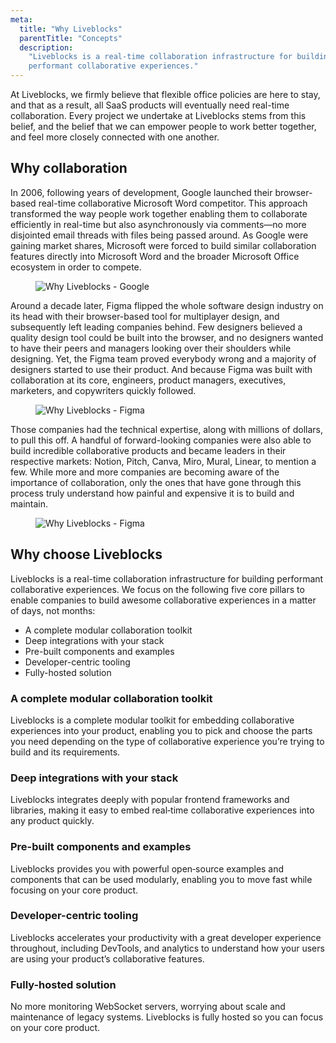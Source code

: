 ```yaml
---
meta:
  title: "Why Liveblocks"
  parentTitle: "Concepts"
  description:
    "Liveblocks is a real-time collaboration infrastructure for building
    performant collaborative experiences."
---
```


At Liveblocks, we firmly believe that flexible office policies are here to stay,
and that as a result, all SaaS products will eventually need real-time
collaboration. Every project we undertake at Liveblocks stems from this belief,
and the belief that we can empower people to work better together, and feel more
closely connected with one another.

## Why collaboration

In 2006, following years of development, Google launched their browser-based
real-time collaborative Microsoft Word competitor. This approach transformed the
way people work together enabling them to collaborate efficiently in real-time
but also asynchronously via comments—no more disjointed email threads with files
being passed around. As Google were gaining market shares, Microsoft were forced
to build similar collaboration features directly into Microsoft Word and the
broader Microsoft Office ecosystem in order to compete.

<Figure highlight>
  <Image
    src="/assets/concepts/why-liveblocks-google.png"
    alt="Why Liveblocks - Google"
    layout="responsive"
    width={768}
    height={440}
    quality={90}
  />
</Figure>

Around a decade later, Figma flipped the whole software design industry on its
head with their browser-based tool for multiplayer design, and subsequently left
leading companies behind. Few designers believed a quality design tool could be
built into the browser, and no designers wanted to have their peers and managers
looking over their shoulders while designing. Yet, the Figma team proved
everybody wrong and a majority of designers started to use their product. And
because Figma was built with collaboration at its core, engineers, product
managers, executives, marketers, and copywriters quickly followed.

<Figure highlight>
  <Image
    src="/assets/concepts/why-liveblocks-figma.png"
    alt="Why Liveblocks - Figma"
    layout="responsive"
    width={768}
    height={440}
    quality={90}
  />
</Figure>

Those companies had the technical expertise, along with millions of dollars, to
pull this off. A handful of forward-looking companies were also able to build
incredible collaborative products and became leaders in their respective
markets: Notion, Pitch, Canva, Miro, Mural, Linear, to mention a few. While more
and more companies are becoming aware of the importance of collaboration, only
the ones that have gone through this process truly understand how painful and
expensive it is to build and maintain.

<Figure highlight>
  <Image
    src="/assets/concepts/why-liveblocks-collaboration-pioneers.png"
    alt="Why Liveblocks - Figma"
    layout="responsive"
    width={768}
    height={440}
    quality={90}
  />
</Figure>

## Why choose Liveblocks

Liveblocks is a real-time collaboration infrastructure for building performant
collaborative experiences. We focus on the following five core pillars to enable
companies to build awesome collaborative experiences in a matter of days, not
months:

- A complete modular collaboration toolkit
- Deep integrations with your stack
- Pre-built components and examples
- Developer-centric tooling
- Fully-hosted solution

### A complete modular collaboration toolkit

Liveblocks is a complete modular toolkit for embedding collaborative experiences
into your product, enabling you to pick and choose the parts you need depending
on the type of collaborative experience you’re trying to build and its
requirements.

### Deep integrations with your stack

Liveblocks integrates deeply with popular frontend frameworks and libraries,
making it easy to embed real‑time collaborative experiences into any product
quickly.

### Pre-built components and examples

Liveblocks provides you with powerful open‑source examples and components that
can be used modularly, enabling you to move fast while focusing on your core
product.

### Developer-centric tooling

Liveblocks accelerates your productivity with a great developer experience
throughout, including DevTools, and analytics to understand how your users are
using your product’s collaborative features.

### Fully-hosted solution

No more monitoring WebSocket servers, worrying about scale and maintenance of
legacy systems. Liveblocks is fully hosted so you can focus on your core
product.
